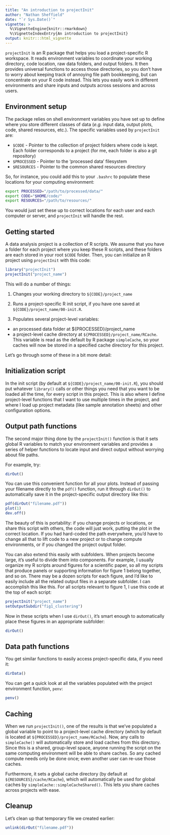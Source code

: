 ```yaml
---
title: "An introduction to projectInit"
author: "Nathan Sheffield"
date: "`r Sys.Date()`"
vignette: >
  %\VignetteEngine{knitr::rmarkdown}
  %\VignetteIndexEntry{An introduction to projectInit}
output: knitr:::html_vignette
---
```


`projectInit` is an R package that helps you load a project-specific R workspace. It reads environment variables to coordinate your working directory, code location, raw data folders, and output folders. It then provides universal functions to access those directories, so you don't have to worry about keeping track of annoying file path bookkeeping, but can concentrate on your R code instead. This lets you easily work in different environments and share inputs and outputs across sessions and across users.

## Environment setup

The package relies on shell environment variables you have set up to define where you store different classes of data (*e.g.* input data, output plots, code, shared resources, etc.).  The specific variables used by `projectInit` are:

- `$CODE` - Pointer to the collection of project folders where code is kept. Each folder corresponds to a project (for me, each folder is also a git repository)
- `$PROCESSED` - Pointer to the 'processed data' filesystem
- `$RESOURCES` - Pointer to the common shared resources directory

So, for instance, you could add this to your `.bashrc` to populate these locations for your computing environment:

```bash
export PROCESSED="/path/to/processed/data/"
export CODE="$HOME/code/"
export RESOURCES="/path/to/resources/"
```

You would just set these up to correct locations for each user and each computer or server, and `projectInit` will handle the rest.

## Getting started

A data analysis project is a collection of R scripts. We assume that you have a folder for each project where you keep these R scripts, and these folders are each stored in your root `$CODE` folder. Then, you can initialize an R project using `projectInit` with this code:

```r
library("projectInit")
projectInit("project_name")
```

This will do a number of things:

1. Changes your working directory to `${CODE}/project_name`

2. Runs a project-specific R init script, if you have one saved at `${CODE}/project_name/00-init.R`.

3. Populates several project-level variables:
- an processed data folder at ${PROCESSED}/project_name
- a project-level cache directory at `${PROCESSED}/project_name/RCache`. This variable is read as the default by R package `simpleCache`, so your caches will now be stored in a specified cache directory for this project.

Let's go through some of these in a bit more detail:


## Initialization script

In the init script (by default at `${CODE}/project_name/00-init.R`), you should put whatever `library()` calls or other things you need that you want to be loaded all the time, for every script in this project. This is also where I define project-level functions that I want to use multiple times in the project, and where I load up project metadata (like sample annotation sheets) and other configuration options.


## Output path functions

The second major thing done by the `projectInit()` function is that it sets global R variables to match your environment variables and provides a series of helper functions to locate input and direct output without worrying about file paths.

For example, try:

```r
dirOut()
```

You can use this convenient function for all your plots. Instead of passing your filename directly to the `pdf()` function, run it through `dirOut()` to automatically save it in the project-specific output directory like this:

```r
pdf(dirOut("filename.pdf"))
plot(1)
dev.off()
```

The beauty of this is portability: if you change projects or locations, or share this script with others, the code will just work, putting the plot in the correct location. If you had hard-coded the path everywhere, you'd have to change all that to lift code to a new project or to change compute environments, or if you changed the project output folder.

You can also extend this easily with subfolders. When projects become large, it's useful to divide them into components. For example, I usually organize my R scripts around figures for a scientific paper, so all my scripts that produce panels or supporting information for figure 1 belong together, and so on. There may be a dozen scripts for each figure, and I'd like to easily include all the related output files in a separate subfolder. I can accomplish this like this. For all scripts relevant to figure 1, I use this code at the top of each script:


```r
projectInit("project_name")
setOutputSubdir("fig1_clustering")
```

Now in these scripts when I use `dirOut()`, it's smart enough to automatically place these figures in an appropriate subfolder:

```r
dirOut()
```

## Data path functions

You get similar functions to easily access project-specific data, if you need it:

```r
dirData()
```

You can get a quick look at all the variables populated with the project environment function, `penv`:

```r
penv()
```


## Caching

When we run `projectInit()`, one of the results is that we've populated a global variable to point to a project-level cache directory (which by default is located at `${PROCESSED}/project_name/RCache`). Now, any calls to `simpleCache()` will automatically store and load caches from this directory. Since this is a shared, group-level space, anyone running the script on the same computing environment will be able to share caches. So any cached compute needs only be done once; even another user can re-use those caches.

Furthermore, it sets a global cache directory (by default at `${RESOURCES}/cache/RCache`), which will automatically be used for global caches by `simpleCache::simpleCacheShared()`. This lets you share caches across projects with ease.

## Cleanup

Let's clean up that temporary file we created earlier:

```r
unlink(dirOut("filename.pdf"))
```

